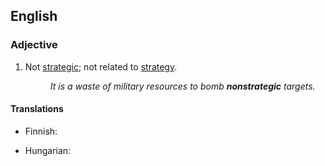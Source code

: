 ==English==
===Adjective===
{{en-adj}}

# Not [[strategic]]; not related to [[strategy]].
#:''It is a waste of military resources to bomb '''nonstrategic''' targets.''

====Translations====
{{trans-top|not strategic}}
* Finnish: {{t-|fi|ei-strateginen}}
{{trans-mid}}
*Hungarian: {{t-|hu|nem stratégiai}}
{{trans-bottom}}